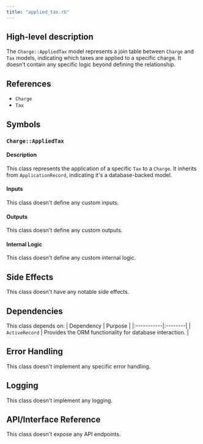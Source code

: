 ```yaml
---
title: "applied_tax.rb"
---
```


## High-level description
The `Charge::AppliedTax` model represents a join table between `Charge` and `Tax` models, indicating which taxes are applied to a specific charge. It doesn't contain any specific logic beyond defining the relationship.

## References
- `Charge`
- `Tax`

## Symbols
### `Charge::AppliedTax`
#### Description
This class represents the application of a specific `Tax` to a `Charge`. It inherits from `ApplicationRecord`, indicating it's a database-backed model.

#### Inputs
This class doesn't define any custom inputs.

#### Outputs
This class doesn't define any custom outputs.

#### Internal Logic
This class doesn't define any custom internal logic.

## Side Effects
This class doesn't have any notable side effects.

## Dependencies
This class depends on:
| Dependency | Purpose |
|:-----------|:--------|
| `ActiveRecord` | Provides the ORM functionality for database interaction. |

## Error Handling
This class doesn't implement any specific error handling.

## Logging
This class doesn't implement any logging.

## API/Interface Reference
This class doesn't expose any API endpoints.
